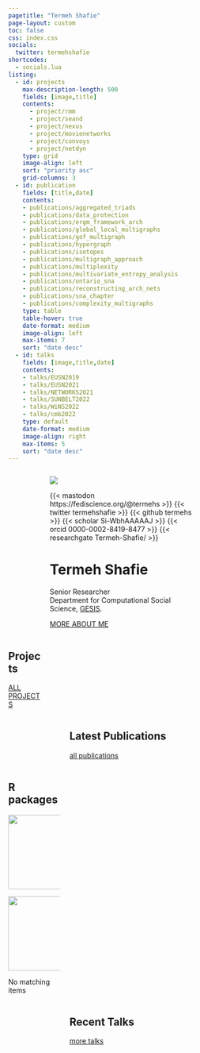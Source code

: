 ```yaml
---
pagetitle: "Termeh Shafie"
page-layout: custom
toc: false
css: index.css
socials:
  twitter: termehshafie
shortcodes:
  - socials.lua
listing: 
  - id: projects
    max-description-length: 500
    fields: [image,title]
    contents: 
      - project/rmm
      - project/seand
      - project/nexus
      - project/movienetworks
      - project/convoys
      - project/netdyn      
    type: grid
    image-align: left
    sort: "priority asc"
    grid-columns: 3
  - id: publication
    fields: [title,date]
    contents: 
    - publications/aggregated_triads
    - publications/data_protection
    - publications/ergm_framework_arch
    - publications/global_local_multigraphs
    - publications/gof_multigraph
    - publications/hypergraph
    - publications/isotopes
    - publications/multigraph_approach
    - publications/multiplexity
    - publications/multivariate_entropy_analysis
    - publications/ontario_sna
    - publications/reconstructing_arch_nets
    - publications/sna_chapter
    - publications/complexity_multigraphs
    type: table
    table-hover: true
    date-format: medium
    image-align: left
    max-items: 7
    sort: "date desc"
  - id: talks
    fields: [image,title,date]
    contents: 
    - talks/EUSN2019
    - talks/EUSN2021
    - talks/NETWORKS2021
    - talks/SUNBELT2022
    - talks/WiNS2022
    - talks/cmb2022
    type: default
    date-format: medium
    image-align: right
    max-items: 5
    sort: "date desc"
---
```




::: {.vspace}
:::




:::: {.columns}

::: {.column .col-v-center width="15%"}
:::



::: {.column .col-v-center width="70%"}


::: {.portrait}
![](static/img/avatar.png)

:::{.socials}
{{< mastodon https://fediscience.org/@termehs >}}
{{< twitter termehshafie >}}
{{< github termehs >}}
{{< scholar Si-WbhAAAAAJ >}}
{{< orcid 0000-0002-8419-8477 >}}
{{< researchgate Termeh-Shafie/ >}}
:::

:::

# Termeh Shafie
::: {.termeh-intro}
Senior Researcher
<br>
Department for Computational Social Science, [GESIS](https://www.gesis.org/en/institute/departments/computational-social-science).

:::
:::{.about-link}
[MORE ABOUT ME](about/)
:::
:::


::: {.vspace}
:::

::: {.column .col-v-center width="20%"}
:::

::::





::::{.columns}
::: {.home-section}
::: {.column .col-v-center width="15%"}
:::

::: {.column .col-v-center width="70%"}

## Projects
:::{#projects}
:::

:::{.all-link}
[ALL PROJECTS](project/)
:::

:::
:::
::::




::::{.columns}


::: {.column .col-v-center width="15%"}
:::

::: {.column .col-v-center width="70%"}

## Latest Publications
:::{#publication}
:::

::: {.all-link}
[all publications](publications/)
:::

:::
::::


::::{.columns}
::: {.home-section}
::: {.column .col-v-center width="15%"}
:::

::: {.column .col-v-center width="70%"}

## R packages
<div id="listing-rpckg" class="quarto-listing quarto-listing-container-grid">
<div class="list grid quarto-listing-cols-3"><div class="g-col-1" data-index="0" data-categories="entropy" data-listing-file-modified-sort="1665686493490" data-listing-reading-time-sort="0.005" data-listing-date-sort="null">
<a href="/project/seand/#r-package-netropy" class="quarto-grid-link">
<div class="quarto-grid-item card h-100 card-left">
<p class="card-img-top">
<img src="./rpackage/netropy/featured.png" class="thumbnail-image card-img" style="height: 150px;">
</p>
</div>
</a>
</div><div class="g-col-1" data-index="1" data-categories="entropy" data-listing-file-modified-sort="1665686604701" data-listing-reading-time-sort="0.005" data-listing-date-sort="null">
<a href="/project/rmm/#r-package-multigraphr" class="quarto-grid-link">
<div class="quarto-grid-item card h-100 card-left">
<p class="card-img-top">
<img src="./rpackage/multigraphr/featured.png" class="thumbnail-image card-img" style="height: 150px;">
</p>
</div>
</a>
</div></div>
<div class="listing-no-matching d-none">
No matching items
</div>
</div>

:::
::: {.vspace}
:::
:::
::::


::::{.columns}

::: {.column .col-v-center width="15%"}
:::

::: {.column .col-v-center width="70%"}




## Recent Talks
:::{#talks}
:::

::: {.all-link}
[more talks](talks/)
:::
:::

::::

::: {.vspace}
:::
